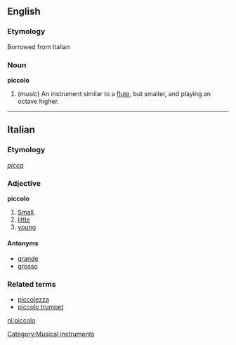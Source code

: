 {{wikipedia}}

==English==

===Etymology===
Borrowed from Italian

===Noun===
'''piccolo'''

# (''music'') An instrument similar to a [[flute]], but smaller, and playing an octave higher.

----

==Italian==
===Etymology===
''[[picca]]''
===Adjective===
'''piccolo'''

# [[Small]].
# [[little]]
# [[young]]

====Antonyms====
*[[grande]]
*[[grosso]]

===Related terms===
*[[piccolezza]]
*[[piccolo trumpet]]

[[nl:piccolo]]


[[Category:Musical instruments]]